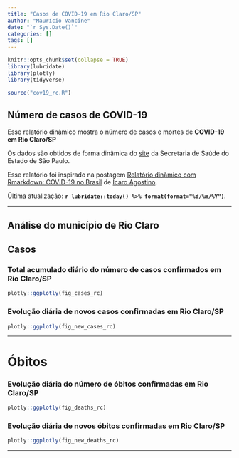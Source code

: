 ```yaml
---
title: "Casos de COVID-19 em Rio Claro/SP"
author: "Maurício Vancine"
date: "`r Sys.Date()`"
categories: []
tags: []
---
```


```r
knitr::opts_chunk$set(collapse = TRUE)
library(lubridate)
library(plotly)
library(tidyverse)
```

```r
source("cov19_rc.R")
```

## Número de casos de COVID-19
Esse relatório dinâmico mostra o número de casos e mortes de **COVID-19 em Rio Claro/SP**

Os dados são obtidos de forma dinâmica do [site](https://www.seade.gov.br/coronavirus/) da Secretaria de Saúde do Estado de São Paulo.

Esse relatório foi inspirado na postagem [Relatório dinâmico com Rmarkdown: COVID-19 no Brasil](https://icaroagostino.github.io/post/rmd-cov19/) de [Ícaro Agostino ](https://icaroagostino.github.io/blog/).

Última atualização: **`r lubridate::today() %>% format(format="%d/%m/%Y")`**.

---

## Análise do município de Rio Claro

## Casos
### Total acumulado diário do número de casos confirmados em Rio Claro/SP
```r
plotly::ggplotly(fig_cases_rc)
```

### Evolução diária de novos casos confirmadas em Rio Claro/SP
```r
plotly::ggplotly(fig_new_cases_rc)
```

---

# Óbitos
### Evolução diária do número de óbitos confirmadas em Rio Claro/SP
```r
plotly::ggplotly(fig_deaths_rc)
```

### Evolução diária de novos óbitos confirmadas em Rio Claro/SP
```r
plotly::ggplotly(fig_new_deaths_rc)
```

---